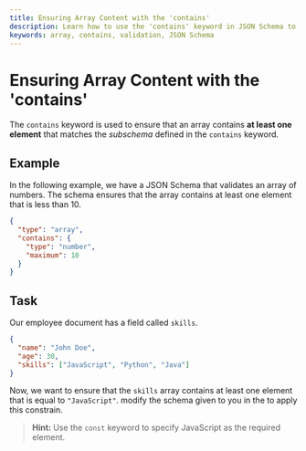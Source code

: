 ```yaml
---
title: Ensuring Array Content with the 'contains'
description: Learn how to use the 'contains' keyword in JSON Schema to ensure that arrays contain specific elements.
keywords: array, contains, validation, JSON Schema
---
```



# Ensuring Array Content with the 'contains'

The `contains` keyword is used to ensure that an array contains **at least one element** that matches the *subschema* defined in the `contains` keyword.

## Example

In the following example, we have a JSON Schema that validates an array of numbers. The schema ensures that the array contains at least one element that is less than 10.

```json
{
  "type": "array",
  "contains": {
    "type": "number",
    "maximum": 10
  }
}
```
## Task 

Our employee document has a field called `skills`. 

```json highlightLineStart={4}
{
  "name": "John Doe",
  "age": 30,
  "skills": ["JavaScript", "Python", "Java"]
}
```

Now, we want to ensure that the `skills` array contains at least one element that is equal to `"JavaScript"`. modify the schema given to you in the <SideEditorLink/> to apply this constrain.

> **Hint:** Use the `const` keyword to specify JavaScript as the required element.